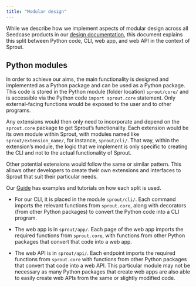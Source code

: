 ```yaml
---
title: "Modular design"
---
```


While we describe how we implement aspects of modular design across all
Seedcase products in our [design
documentation](https://design.seedcase-project.org), this document
explains this split between Python code, CLI, web app, and web API in
the context of Sprout.

## Python modules

In order to achieve our aims, the main functionality is designed and
implemented as a Python package and can be used as a Python package.
This code is stored in the Python module (folder location)
`sprout/core/` and is accessible via the Python code
`import sprout.core` statement. Only external-facing functions would be
exposed to the user and to other programs.

Any extensions would then only need to incorporate and depend on the
`sprout.core` package to get Sprout's functionality. Each extension
would be its own module within Sprout, with modules named like
`sprout/extension_name/`, for instance, `sprout/cli/`. That way, within
the extension's module, the logic that we implement is only specific to
creating the CLI and not to the actual functionality of Sprout.

Other potential extensions would follow the same or similar pattern.
This allows other developers to create their own extensions and
interfaces to Sprout that suit their particular needs.

Our [Guide](../../guide/index.qmd) has examples and tutorials on how each
split is used.

-   For our CLI, it is placed in the module `sprout/cli/`. Each command
    imports the relevant functions from `sprout.core`, along with
    decorators (from other Python packages) to convert the Python code
    into a CLI program.

-   The web app is in `sprout/app/`. Each page of the web app imports
    the required functions from `sprout.core`, with functions from other
    Python packages that convert that code into a web app.

-   The web API is in `sprout/api/`. Each endpoint imports the required
    functions from `sprout.core` with
    functions from other Python packages that convert that code into a
    web API. This particular module may not be necessary as many Python
    packages that create web apps are also able to easily create web
    APIs from the same or slightly modified code.
